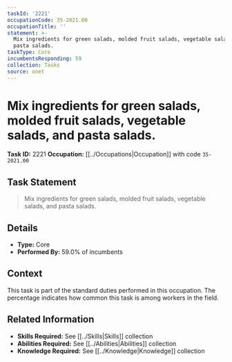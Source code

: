 ```yaml
---
taskId: '2221'
occupationCode: 35-2021.00
occupationTitle: ''
statement: >-
  Mix ingredients for green salads, molded fruit salads, vegetable salads, and
  pasta salads.
taskType: Core
incumbentsResponding: 59
collection: Tasks
source: onet
---
```

# Mix ingredients for green salads, molded fruit salads, vegetable salads, and pasta salads.

**Task ID:** 2221
**Occupation:** [[../Occupations|Occupation]] with code `35-2021.00`

## Task Statement

> Mix ingredients for green salads, molded fruit salads, vegetable salads, and pasta salads.

## Details

- **Type:** Core
- **Performed By:** 59.0% of incumbents

## Context

This task is part of the standard duties performed in this occupation. The percentage indicates how common this task is among workers in the field.

## Related Information

- **Skills Required:** See [[../Skills|Skills]] collection
- **Abilities Required:** See [[../Abilities|Abilities]] collection
- **Knowledge Required:** See [[../Knowledge|Knowledge]] collection
